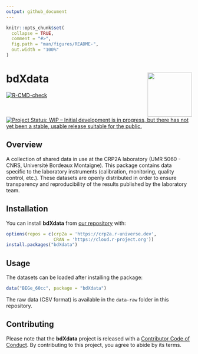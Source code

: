```yaml
---
output: github_document
---
```


<!-- README.md is generated from README.Rmd. Please edit that file -->

```r
knitr::opts_chunk$set(
  collapse = TRUE,
  comment = "#>",
  fig.path = "man/figures/README-",
  out.width = "100%"
)
```

# bdXdata <img width=120px src="man/figures/logo.png" align="right" />

<!-- badges: start -->
[![R-CMD-check](https://github.com/crp2a/bdXdata/workflows/R-CMD-check/badge.svg)](https://github.com/crp2a/bdXdata/actions)

[![Project Status: WIP – Initial development is in progress, but there has not yet been a stable, usable release suitable for the public.](https://www.repostatus.org/badges/latest/wip.svg)](https://www.repostatus.org/#wip)
<!-- badges: end -->

## Overview

A collection of shared data in use at the CRP2A laboratory (UMR 5060 - CNRS, Université Bordeaux Montaigne). This package contains data specific to the laboratory instruments (calibration, monitoring, quality control, etc.). These datasets are openly distributed in order to ensure transparency and reproducibility of the results published by the laboratory team.

## Installation

You can install **bdXdata** from [our repository](https://crp2a.r-universe.dev) with:

```r
options(repos = c(crp2a = 'https://crp2a.r-universe.dev',
                  CRAN = 'https://cloud.r-project.org'))
install.packages("bdXdata")
```

## Usage

The datasets can be loaded after installing the package:

```r
data("BEGe_60cc", package = "bdXdata")
```

The raw data (CSV format) is available in the `data-raw` folder in this repository.

## Contributing

Please note that the **bdXdata** project is released with a [Contributor Code of Conduct](https://github.com/crp2a/bdXdata/blob/master/.github/CODE_OF_CONDUCT.md). By contributing to this project, you agree to abide by its terms.
